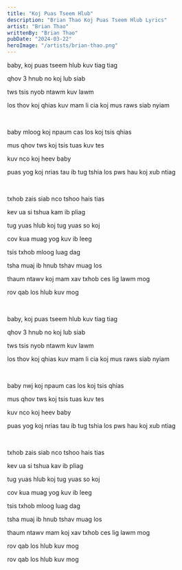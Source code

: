 ```yaml
---
title: "Koj Puas Tseem Hlub"
description: "Brian Thao Koj Puas Tseem Hlub Lyrics"
artist: "Brian Thao"
writtenBy: "Brian Thao"
pubDate: "2024-03-22"
heroImage: "/artists/brian-thao.png"
---
```


baby, koj puas tseem hlub kuv tiag tiag

qhov 3 hnub no koj lub siab

tws tsis nyob ntawm kuv lawm

los thov koj qhias kuv mam li cia koj mus raws siab nyiam

<br />

baby mloog koj npaum cas los koj tsis qhias

mus qhov tws koj tsis tuas kuv tes

kuv nco koj heev baby

puas yog koj nrias tau ib tug tshia los pws hau koj xub ntiag

<br />

txhob zais siab nco tshoo hais tias

kev ua si tshua kam ib pliag

tug yuas hlub koj tug yuas so koj

cov kua muag yog kuv ib leeg

tsis txhob mloog luag dag

tsha muaj ib hnub tshav muag los

thaum ntawv koj mam xav txhob ces lig lawm mog

rov qab los hlub kuv mog

<br />

baby, koj puas tseem hlub kuv tiag tiag

qhov 3 hnub no koj lub siab

tws tsis nyob ntawm kuv lawm

los thov koj qhias kuv mam li cia koj mus raws siab nyiam

<br />

baby nwj koj npaum cas los koj tsis qhias

mus qhov tws koj tsis tuas kuv tes

kuv nco koj heev baby

puas yog koj nrias tau ib tug tshia los pws hau koj xub ntiag

<br />

txhob zais siab nco tshoo hais tias

kev ua si tshua kav ib pliag

tug yuas hlub koj tug yuas so koj

cov kua muag yog kuv ib leeg

tsis txhob mloog luag dag

tsha muaj ib hnub tshav muag los

thaum ntawv mam koj xav txhob ces lig lawm mog

rov qab los hlub kuv mog

rov qab los hlub kuv mog
